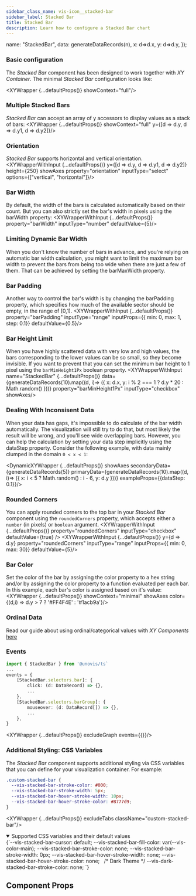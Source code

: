 ```yaml
---
sidebar_class_name: vis-icon__stacked-bar
sidebar_label: Stacked Bar
title: Stacked Bar
description: Learn how to configure a Stacked Bar chart
---
```


  name: "StackedBar",
  data: generateDataRecords(n),
  x: d=>d.x,
  y: d=>d.y,
});

### Basic configuration
The _Stacked Bar_ component has been designed to work together with _XY Container_. The minimal _Stacked Bar_ configuration looks like:

<XYWrapper {...defaultProps()} showContext="full"/>

### Multiple Stacked Bars
_Stacked Bar_ can accept an array of y accessors to display values as a stack of bars:
<XYWrapper {...defaultProps()} showContext="full" y={[d => d.y, d => d.y1, d => d.y2]}/>

### Orientation
_Stacked Bar_ supports horizontal and vertical orientation.
<XYWrapperWithInput {...defaultProps()} y={[d => d.y, d => d.y1, d => d.y2]} height={250} showAxes property="orientation" inputType="select" options={["vertical", "horizontal"]}/>

### Bar Width
By default, the width of the bars is calculated automatically based on their count. But you can also strictly set the bar's width in pixels using the barWidth property:
<XYWrapperWithInput {...defaultProps()} property="barWidth" inputType="number" defaultValue={5}/>

### Limiting Dynamic Bar Width
When you don't know the number of bars in advance, and you're relying on automatic bar width calculation, you might want to limit the
maximum bar width to prevent the bars from being too wide when there are just a few of them. That can be achieved by setting the barMaxWidth property.

### Bar Padding
Another way to control the bar's width is by changing the barPadding property, which specifies how much of the available sector should be empty, in the range of [0,1).
<XYWrapperWithInput {...defaultProps()} property="barPadding" inputType="range" inputProps={{ min: 0, max: 1, step: 0.1}} defaultValue={0.5}/>

### Bar Height Limit
When you have highly scattered data with very low and high values, the bars corresponding to the lower values can be so small, so they become invisible.
If you want to prevent that you can set the minimum bar height to 1 pixel using the `barMinHeight1Px` boolean property.
<XYWrapperWithInput name="StackedBar"
    {...defaultProps()}
    data={generateDataRecords(10).map((d, i)=> ({ x: d.x, y: i % 2 === 1 ? d.y * 20 : Math.random() }))}
    property="barMinHeight1Px"  inputType="checkbox" showAxes/>

### Dealing With Inconsisent Data
When your data has gaps, it's impossible to do calculate of the bar width automatically. The visualization will still try to do that, but most likely the result will be wrong,
and you'll see wide overlapping bars. However, you can help the calculation by setting your data step implicitly using the dataStep property.
Consider the following example, with data mainly clumped in the domain `0 < x < 1`:

<DynamicXYWrapper {...defaultProps()} showAxes secondaryData={generateDataRecords(5)} primaryData={generateDataRecords(10).map((d, i)=> ({ x: i < 5 ? Math.random() : i - 6, y: d.y }))} exampleProps={{dataStep: 0.1}}/>

### Rounded Corners
You can apply rounded corners to the top bar in your _Stacked Bar_ component using the `roundedCorners` property, which accepts
either a `number` (in pixels) or `boolean` argument.
<XYWrapperWithInput
    {...defaultProps()}
    property="roundedCorners"
    inputType="checkbox"
    defaultValue={true}
/>
<XYWrapperWithInput {...defaultProps()} y={d => d.y} property="roundedCorners" inputType="range" inputProps={{ min: 0, max: 30}} defaultValue={5}/>


### Bar Color
Set the color of the bar by assigning the color property to a hex string and/or by assigning the color property to a function evaluated per each bar.
In this example, each bar's color is assigned based on it's value:
<XYWrapper {...defaultProps()} showContext="minimal" showAxes color={(d,i) => d.y > 7 ? '#FF4F4E' : '#1acb9a'}/>

### Ordinal Data
Read our guide about using ordinal/categorical values with _XY Components_ [here](/docs/guides/tips-and-tricks/#displaying-ordinal-values)

### Events
```ts
import { StackedBar } from '@unovis/ts`
...
events = {
    [StackedBar.selectors.bar]: {
        click: (d: DataRecord) => {},
        ...
    },
    [StackedBar.selectors.barGroup]: {
        mouseover: (d: DataRecord[]) => {},
        ...
    },
}
```
<XYWrapper {...defaultProps()} excludeGraph events={{}}/>

### Additional Styling: CSS Variables
The _Stacked Bar_ component supports additional styling via CSS variables that you can define for your visualization container. For example:

```css title="styles.css"
.custom-stacked-bar {
  --vis-stacked-bar-stroke-color: #000;
  --vis-stacked-bar-stroke-width: 5px;
  --vis-stacked-bar-hover-stroke-width: 10px;
  --vis-stacked-bar-hover-stroke-color: #8777d9;
}
```
<XYWrapper {...defaultProps()} excludeTabs className="custom-stacked-bar"/>

<details open>
  <summary>Supported CSS variables and their default values</summary>
  <CodeBlock language="css">
{`--vis-stacked-bar-cursor: default;
--vis-stacked-bar-fill-color: var(--vis-color-main);
--vis-stacked-bar-stroke-color: none;
--vis-stacked-bar-stroke-width: 0px;
--vis-stacked-bar-hover-stroke-width: none;
--vis-stacked-bar-hover-stroke-color: none;
 
/* Dark Theme */
--vis-dark-stacked-bar-stroke-color: none;
`}</CodeBlock>
</details>

## Component Props
<PropTable name="VisStackedBar"></PropTable>
